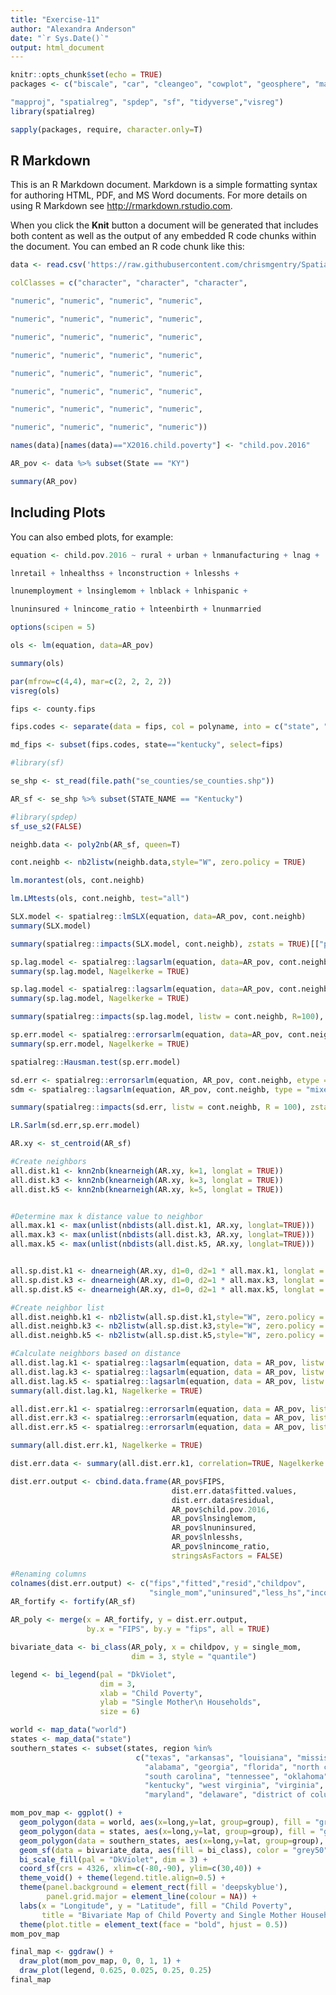 ```yaml
---
title: "Exercise-11"
author: "Alexandra Anderson"
date: "`r Sys.Date()`"
output: html_document
---
```


```r
knitr::opts_chunk$set(echo = TRUE)
packages <- c("biscale", "car", "cleangeo", "cowplot", "geosphere", "maps",

"mapproj", "spatialreg", "spdep", "sf", "tidyverse","visreg")
library(spatialreg)

sapply(packages, require, character.only=T)
```

## R Markdown

This is an R Markdown document. Markdown is a simple formatting syntax for authoring HTML, PDF, and MS Word documents. For more details on using R Markdown see <http://rmarkdown.rstudio.com>.

When you click the **Knit** button a document will be generated that includes both content as well as the output of any embedded R code chunks within the document. You can embed an R code chunk like this:

```r
data <- read.csv('https://raw.githubusercontent.com/chrismgentry/Spatial-Regression/master/Data/childpov18_southfull.csv',

colClasses = c("character", "character", "character",

"numeric", "numeric", "numeric", "numeric",

"numeric", "numeric", "numeric", "numeric",

"numeric", "numeric", "numeric", "numeric",

"numeric", "numeric", "numeric", "numeric",

"numeric", "numeric", "numeric", "numeric",

"numeric", "numeric", "numeric", "numeric",

"numeric", "numeric", "numeric", "numeric",

"numeric", "numeric", "numeric", "numeric"))

names(data)[names(data)=="X2016.child.poverty"] <- "child.pov.2016"

AR_pov <- data %>% subset(State == "KY")

summary(AR_pov)
```

## Including Plots

You can also embed plots, for example:



```r
equation <- child.pov.2016 ~ rural + urban + lnmanufacturing + lnag +

lnretail + lnhealthss + lnconstruction + lnlesshs +

lnunemployment + lnsinglemom + lnblack + lnhispanic +

lnuninsured + lnincome_ratio + lnteenbirth + lnunmarried
```

```r
options(scipen = 5)

ols <- lm(equation, data=AR_pov)

summary(ols)
```

```r
par(mfrow=c(4,4), mar=c(2, 2, 2, 2))
visreg(ols)
```

```r
fips <- county.fips

fips.codes <- separate(data = fips, col = polyname, into = c("state", "county"), sep = ",")

md_fips <- subset(fips.codes, state=="kentucky", select=fips)

#library(sf)

se_shp <- st_read(file.path("se_counties/se_counties.shp"))

AR_sf <- se_shp %>% subset(STATE_NAME == "Kentucky")

#library(spdep)
sf_use_s2(FALSE)

neighb.data <- poly2nb(AR_sf, queen=T)

cont.neighb <- nb2listw(neighb.data,style="W", zero.policy = TRUE)

```


```r
lm.morantest(ols, cont.neighb)
```

```r
lm.LMtests(ols, cont.neighb, test="all")
```

```r
SLX.model <- spatialreg::lmSLX(equation, data=AR_pov, cont.neighb)
summary(SLX.model)

summary(spatialreg::impacts(SLX.model, cont.neighb), zstats = TRUE)[["pzmat"]]

sp.lag.model <- spatialreg::lagsarlm(equation, data=AR_pov, cont.neighb)
summary(sp.lag.model, Nagelkerke = TRUE)

```


```r
sp.lag.model <- spatialreg::lagsarlm(equation, data=AR_pov, cont.neighb)
summary(sp.lag.model, Nagelkerke = TRUE)
```

```r
summary(spatialreg::impacts(sp.lag.model, listw = cont.neighb, R=100), zstats = TRUE)[["pzmat"]]
```

```r
sp.err.model <- spatialreg::errorsarlm(equation, data=AR_pov, cont.neighb)
summary(sp.err.model, Nagelkerke = TRUE)
```

```r
spatialreg::Hausman.test(sp.err.model)
```

```r
sd.err <- spatialreg::errorsarlm(equation, AR_pov, cont.neighb, etype = "emixed")
sdm <- spatialreg::lagsarlm(equation, AR_pov, cont.neighb, type = "mixed")

```

```r
summary(spatialreg::impacts(sd.err, listw = cont.neighb, R = 100), zstats = TRUE)[["pzmat"]]
```

```r
LR.Sarlm(sd.err,sp.err.model)
```

```r
AR.xy <- st_centroid(AR_sf)

#Create neighbors
all.dist.k1 <- knn2nb(knearneigh(AR.xy, k=1, longlat = TRUE))
all.dist.k3 <- knn2nb(knearneigh(AR.xy, k=3, longlat = TRUE))
all.dist.k5 <- knn2nb(knearneigh(AR.xy, k=5, longlat = TRUE))


#Determine max k distance value to neighbor
all.max.k1 <- max(unlist(nbdists(all.dist.k1, AR.xy, longlat=TRUE)))
all.max.k3 <- max(unlist(nbdists(all.dist.k3, AR.xy, longlat=TRUE)))
all.max.k5 <- max(unlist(nbdists(all.dist.k5, AR.xy, longlat=TRUE)))


all.sp.dist.k1 <- dnearneigh(AR.xy, d1=0, d2=1 * all.max.k1, longlat = TRUE)
all.sp.dist.k3 <- dnearneigh(AR.xy, d1=0, d2=1 * all.max.k3, longlat = TRUE)
all.sp.dist.k5 <- dnearneigh(AR.xy, d1=0, d2=1 * all.max.k5, longlat = TRUE)

#Create neighbor list
all.dist.neighb.k1 <- nb2listw(all.sp.dist.k1,style="W", zero.policy = TRUE)
all.dist.neighb.k3 <- nb2listw(all.sp.dist.k3,style="W", zero.policy = TRUE)
all.dist.neighb.k5 <- nb2listw(all.sp.dist.k5,style="W", zero.policy = TRUE)

```

```r
#Calculate neighbors based on distance
all.dist.lag.k1 <- spatialreg::lagsarlm(equation, data = AR_pov, listw = all.dist.neighb.k1)
all.dist.lag.k3 <- spatialreg::lagsarlm(equation, data = AR_pov, listw = all.dist.neighb.k3)
all.dist.lag.k5 <- spatialreg::lagsarlm(equation, data = AR_pov, listw = all.dist.neighb.k5)
summary(all.dist.lag.k1, Nagelkerke = TRUE)
```



```r
all.dist.err.k1 <- spatialreg::errorsarlm(equation, data = AR_pov, listw = all.dist.neighb.k1)
all.dist.err.k3 <- spatialreg::errorsarlm(equation, data = AR_pov, listw = all.dist.neighb.k3)
all.dist.err.k5 <- spatialreg::errorsarlm(equation, data = AR_pov, listw = all.dist.neighb.k5)

summary(all.dist.err.k1, Nagelkerke = TRUE)

```

```r
dist.err.data <- summary(all.dist.err.k1, correlation=TRUE, Nagelkerke = TRUE)

dist.err.output <- cbind.data.frame(AR_pov$FIPS,
                                    dist.err.data$fitted.values, 
                                    dist.err.data$residual, 
                                    AR_pov$child.pov.2016, 
                                    AR_pov$lnsinglemom, 
                                    AR_pov$lnuninsured, 
                                    AR_pov$lnlesshs, 
                                    AR_pov$lnincome_ratio,
                                    stringsAsFactors = FALSE)

#Renaming columns
colnames(dist.err.output) <- c("fips","fitted","resid","childpov",
                               "single_mom","uninsured","less_hs","income_ratio")
AR_fortify <- fortify(AR_sf)

AR_poly <- merge(x = AR_fortify, y = dist.err.output, 
                 by.x = "FIPS", by.y = "fips", all = TRUE)

```

```r


bivariate_data <- bi_class(AR_poly, x = childpov, y = single_mom, 
                           dim = 3, style = "quantile")

legend <- bi_legend(pal = "DkViolet",
                    dim = 3,
                    xlab = "Child Poverty",
                    ylab = "Single Mother\n Households",
                    size = 6)

world <- map_data("world")
states <- map_data("state")
southern_states <- subset(states, region %in% 
                            c("texas", "arkansas", "louisiana", "mississippi", 
                              "alabama", "georgia", "florida", "north carolina",
                              "south carolina", "tennessee", "oklahoma", 
                              "kentucky", "west virginia", "virginia", 
                              "maryland", "delaware", "district of columbia"))

```

```r
mom_pov_map <- ggplot() + 
  geom_polygon(data = world, aes(x=long,y=lat, group=group), fill = "gray95", color = "white") +
  geom_polygon(data = states, aes(x=long,y=lat, group=group), fill = "gray", color = "white") +
  geom_polygon(data = southern_states, aes(x=long,y=lat, group=group), fill = NA, size = 0.01, color = "white") +  
  geom_sf(data = bivariate_data, aes(fill = bi_class), color = "grey50", show.legend = FALSE) + 
  bi_scale_fill(pal = "DkViolet", dim = 3) +
  coord_sf(crs = 4326, xlim=c(-80,-90), ylim=c(30,40)) +
  theme_void() + theme(legend.title.align=0.5) +
  theme(panel.background = element_rect(fill = 'deepskyblue'),
        panel.grid.major = element_line(colour = NA)) +
  labs(x = "Longitude", y = "Latitude", fill = "Child Poverty", 
       title = "Bivariate Map of Child Poverty and Single Mother Households") +
  theme(plot.title = element_text(face = "bold", hjust = 0.5))
mom_pov_map
```

```r
final_map <- ggdraw() +
  draw_plot(mom_pov_map, 0, 0, 1, 1) +
  draw_plot(legend, 0.625, 0.025, 0.25, 0.25)
final_map
```

